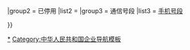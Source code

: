 {{Navbox
|navbar = 
|name  = 中国移动通信网络
|title = [[中华人民共和国移动电话产业|中国大陆移动通信网络]]
|style = 
|state  = 
|titlestyle = background:
|belowstyle = background:
|image = [[File:Wifi symbol.svg|50px]]
|group1 = 运营中
|list1 =
{{Navbox|subgroup
|group2 = [[2G]]
|list2 =[[中国移动]]：[[GSM]]<br />[[中国联通]]：[[GSM]]（退网中）<br />[[中国电信]]：[[CDMA|CDMA 1xRTT]]

|group3 = [[3G]]
|list3 = 中国联通：[[WCDMA]]

|group4 = [[4G]]
|list4 = 中国移动、中国电信、中国联通：[[LTE]]（[[TD-LTE]]{{·}}[[LTE-FDD]]）

|group5 = [[5G]]
|list5 = 中国移动、中国电信、中国联通、[[中国广电]]：[[5G NR|NR]]
}}
|group2 = 已停用
|list2 = 
{{Navbox|subgroup
|group1 = [[1G]]
|list1 =中国移动：[[TACS]]（已退网）<br />中国电信：TACS（剥离至移动）

|group2 = 2G
|list2 =中国电信：GSM（剥离至移动）、[[PHS]]（已退网）<br />中国网通：PHS（并入联通）<br />中国联通：PHS（已退网）、CDMA 1xRTT（出售给电信）

|group3 = 3G
|list3 = 中国移动：[[TD-SCDMA]]（已退网）<br />中国电信：[[CDMA2000|CDMA2000 1x]]（已退网）

|group4 = [[寻呼机]]
|list4 = 中国电信（剥离至国信寻呼集团）<br />国信寻呼集团（并入联通）<br />中国联通（已退网）

}}
|group3 = 通信号段
|list3 = [[中国大陆移动终端通信号码|手机号段]]


}}<noinclude>

[[Category:中国移动通信运营商‎|*]]
[[Category:中华人民共和国企业导航模板‎]]
</noinclude>